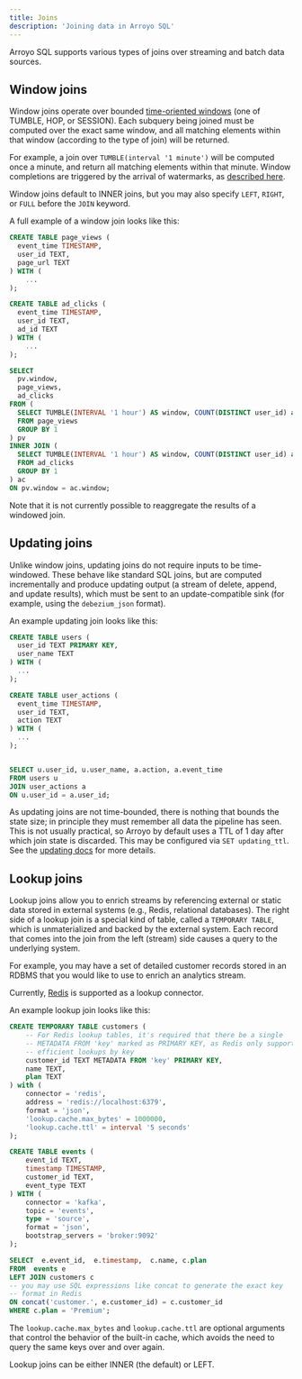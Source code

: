 ```yaml
---
title: Joins
description: 'Joining data in Arroyo SQL'
---
```


Arroyo SQL supports various types of joins over streaming and batch data sources.

## Window joins

Window joins operate over bounded [time-oriented windows](/sql/windows) (one of
TUMBLE, HOP, or SESSION). Each subquery being joined must be computed over the exact same window,
and all matching elements within that window (according to the type of join) will be returned.

For example, a join over `TUMBLE(interval '1 minute')` will be computed once a minute, and return
all matching elements within that minute. Window completions are triggered by the arrival of watermarks,
as [described here](/concepts#time-oriented-processing).

Window joins default to INNER joins, but you may also specify `LEFT`, `RIGHT`, or `FULL` before the `JOIN`
keyword.

A full example of a window join looks like this:

```SQL
CREATE TABLE page_views (
  event_time TIMESTAMP,
  user_id TEXT,
  page_url TEXT
) WITH (
    ...
);

CREATE TABLE ad_clicks (
  event_time TIMESTAMP,
  user_id TEXT,
  ad_id TEXT
) WITH (
    ...
);

SELECT
  pv.window,
  page_views,
  ad_clicks
FROM (
  SELECT TUMBLE(INTERVAL '1 hour') AS window, COUNT(DISTINCT user_id) as page_views
  FROM page_views
  GROUP BY 1
) pv
INNER JOIN (
  SELECT TUMBLE(INTERVAL '1 hour') AS window, COUNT(DISTINCT user_id) as ad_clicks
  FROM ad_clicks
  GROUP BY 1
) ac
ON pv.window = ac.window;
```

Note that it is not currently possible to reaggregate the results of a windowed join.

## Updating joins

Unlike window joins, updating joins do not require inputs to be time-windowed. These
behave like standard SQL joins, but are computed incrementally and produce updating output
(a stream of delete, append, and update results), which must be sent to an update-compatible
sink (for example, using the `debezium_json` format).

An example updating join looks like this:

```sql
CREATE TABLE users (
  user_id TEXT PRIMARY KEY,
  user_name TEXT
) WITH (
  ...
);

CREATE TABLE user_actions (
  event_time TIMESTAMP,
  user_id TEXT,
  action TEXT
) WITH (
  ...
);


SELECT u.user_id, u.user_name, a.action, a.event_time
FROM users u
JOIN user_actions a
ON u.user_id = a.user_id;
```

As updating joins are not time-bounded, there is nothing that bounds the state
size; in principle they must remember all data the pipeline has seen. This is
not usually practical, so Arroyo by default uses a TTL of 1 day after which join
state is discarded. This may be configured via `SET updating_ttl`. See the
[updating docs](https://doc.arroyo.dev/sql/updating-tables#ttls) for more
details.

## Lookup joins

Lookup joins allow you to enrich streams by referencing external or static data
stored in external systems (e.g., Redis, relational databases). The right side
of a lookup join is a special kind of table, called a `TEMPORARY TABLE`, which
is unmaterialized and backed by the external system. Each record that comes into
the join from the left (stream) side causes a query to the underlying system.

For example, you may have a set of detailed customer records stored in an RDBMS
that you would like to use to enrich an analytics stream.

Currently, [Redis](/connectors/redis) is supported as a lookup connector.

An example lookup join looks like this:

```sql
CREATE TEMPORARY TABLE customers (
    -- For Redis lookup tables, it's required that there be a single
    -- METADATA FROM 'key' marked as PRIMARY KEY, as Redis only supports
    -- efficient lookups by key
    customer_id TEXT METADATA FROM 'key' PRIMARY KEY,
    name TEXT,
    plan TEXT
) with (
    connector = 'redis',
    address = 'redis://localhost:6379',
    format = 'json',
    'lookup.cache.max_bytes' = 1000000,
    'lookup.cache.ttl' = interval '5 seconds'
);

CREATE TABLE events (
    event_id TEXT,
    timestamp TIMESTAMP,
    customer_id TEXT,
    event_type TEXT
) WITH (
    connector = 'kafka',
    topic = 'events',
    type = 'source',
    format = 'json',
    bootstrap_servers = 'broker:9092'
);

SELECT  e.event_id,  e.timestamp,  c.name, c.plan
FROM  events e
LEFT JOIN customers c
-- you may use SQL expressions like concat to generate the exact key
-- format in Redis
ON concat('customer.', e.customer_id) = c.customer_id
WHERE c.plan = 'Premium';
```

The `lookup.cache.max_bytes` and `lookup.cache.ttl` are optional arguments that
control the behavior of the built-in cache, which avoids the need to query the
same keys over and over again.

Lookup joins can be either INNER (the default) or LEFT.
